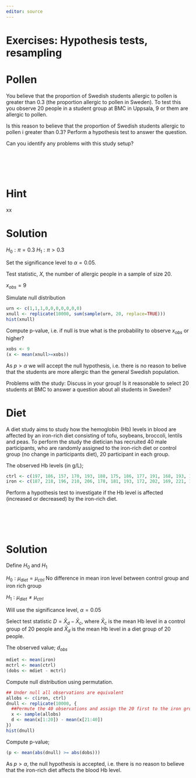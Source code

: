 ```yaml
---
editor: source
---
```


# Exercises: Hypothesis tests, resampling {.unnumbered}

::: {#exr-pollentest} 
# Pollen 

You believe that the proportion of Swedish students allergic to pollen is greater than 0.3 (the proportion allergic to pollen in Sweden). To test this you observe 20 people in a student group at BMC in Uppsala, 9 or them are allergic to pollen.

Is this reason to believe that the proportion of Swedish students allergic to pollen i greater than 0.3? Perform a hypothesis test to answer the question.

Can you identify any problems with this study setup?

::: {.panel-tabset}
# ​

# Hint

xx

# Solution

$H_0: \pi=0.3$ $H_1: \pi>0.3$

Set the significance level to $\alpha=0.05$.

Test statistic, $X$, the number of allergic people in a sample of size 20.

$x_{obs} = 9$

Simulate null distribution

```r
urn <- c(1,1,1,0,0,0,0,0,0,0)
xnull <- replicate(10000, sum(sample(urn, 20, replace=TRUE)))
hist(xnull)
```

Compute p-value, i.e. if null is true what is the probability to observe $x_{obs}$ or higher?

```r
xobs <- 9
(x <- mean(xnull>=xobs))
```

As $p>\alpha$ we will accept the null hypothesis, i.e. there is no reason to belive that the students are more allergic than the general Swedish population.

Problems with the study: Discuss in your group! Is it reasonable to select 20 students at BMC to answer a question about all students in Sweden?
:::
:::

::: {#exr-diet}

# Diet

A diet study aims to study how the hemoglobin (Hb) levels in blood are affected by an iron-rich diet consisting of tofu, soybeans, broccoli, lentils and peas. To perform the study the dietician has recruited 40 male participants, who are randomly assigned to the iron-rich diet or control group (no change in participants diet), 20 participant in each group.

The observed Hb levels (in g/L);

```r
ctrl <- c(197, 186, 157, 170, 193, 188, 175, 186, 177, 191, 168, 193, 191, 189, 188, 192, 179, 186, 197, 203)
iron <- c(187, 218, 196, 210, 206, 178, 181, 193, 172, 202, 169, 221, 183, 222, 185, 174, 192, 192, 162, 211)
```

Perform a hypothesis test to investigate if the Hb level is affected (increased or decreased) by the iron-rich diet.

::: {.panel-tabset}
# ​

# Solution

Define $H_0$ and $H_1$

$H_0: \mu_{diet} = \mu_{ctrl}$ No difference in mean iron level between control group and iron rich group

$H_1: \mu_{diet} \neq \mu_{ctrl}$

Will use the significance level, $\alpha=0.05$

Select test statistic $D = \bar X_d - \bar X_c$, where $\bar X_c$ is the mean Hb level in a control group of 20 people and $\bar X_d$ is the mean Hb level in a diet group of 20 people.

The observed value; $d_{obs}$

```r
mdiet <- mean(iron)
mctrl <- mean(ctrl)
(dobs <- mdiet - mctrl)
```

Compute null distribution using permutation.

```r
## Under null all observations are equivalent
allobs <- c(iron, ctrl)
dnull <- replicate(10000, {
  ##Permute the 40 observations and assign the 20 first to the iron group
  x <- sample(allobs)
  d <- mean(x[1:20]) - mean(x[21:40])
})
hist(dnull)
```

Compute p-value;

```r
(p <- mean(abs(dnull) >= abs(dobs)))
```

As $p>\alpha$, the null hypothesis is accepted, i.e. there is no reason to believe that the iron-rich diet affects the blood Hb level.

:::
:::
